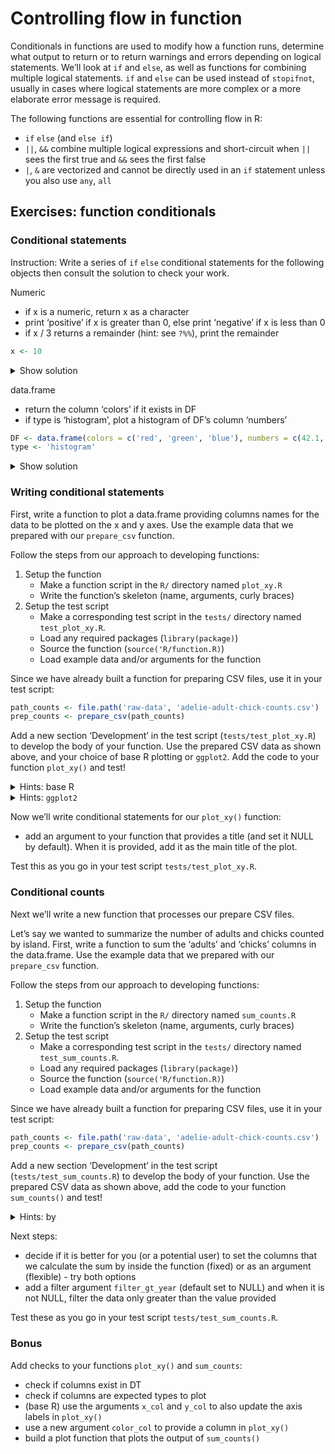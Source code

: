 
# Controlling flow in function

Conditionals in functions are used to modify how a function runs, determine what output to return or to return warnings and errors depending on logical statements. We'll look at `if` and `else`, as well as functions for combining multiple logical statements. `if` and `else` can be used instead of `stopifnot`, usually in cases where logical statements are more complex or a more elaborate error message is required. 

The following functions are essential for controlling flow in R:

- `if` `else` (and `else if`)
- `||`, `&&` combine multiple logical expressions and short-circuit when `||` sees the first true and `&&` sees the first false
- `|`, `&` are vectorized and cannot be directly used in an `if` statement unless you also use `any`, `all`


## Exercises: function conditionals

### Conditional statements

Instruction: Write a series of `if` `else` conditional statements for the following objects then consult the solution to check your work. 

Numeric

- if x is a numeric, return x as a character
- print 'positive' if x is greater than 0, else print 'negative' if x is less than 0
- if x / 3 returns a remainder (hint: see `?%%`), print the remainder

```r
x <- 10
```

<details>
<summary>Show solution</summary>
```r
if (is.numeric(x)) {
    as.character(x)
}

if (x > 0) {
    print('positive')
} else if (x < 0) {
    print('negative')
}

if (x %% 3) {
    print(x %% 3)
}
```
</details>

data.frame

- return the column 'colors' if it exists in DF
- if type is 'histogram', plot a histogram of DF's column 'numbers'


```r
DF <- data.frame(colors = c('red', 'green', 'blue'), numbers = c(42.1, 2L, 10))
type <- 'histogram'
```

<details>
<summary>Show solution</summary>
```r
if ('colors' %in% colnames(DF)) {
    DF['colors']
}

if (type == 'histogram') {
    hist(DF$numbers)
}
```
</details>


### Writing conditional statements

First, write a function to plot a data.frame providing columns names for the data to be plotted on the x and y axes. Use the example data that we prepared with our `prepare_csv` function. 

Follow the steps from our approach to developing functions:

1. Setup the function
    - Make a function script in the `R/` directory named `plot_xy.R`
    - Write the function's skeleton (name, arguments, curly braces)
1. Setup the test script
    - Make a corresponding test script in the `tests/` directory named `test_plot_xy.R`. 
    - Load any required packages (`library(package)`)
    - Source the function (`source('R/function.R)`)
    - Load example data and/or arguments for the function 

Since we have already built a function for preparing CSV files, use it in your test script:

```r
path_counts <- file.path('raw-data', 'adelie-adult-chick-counts.csv')
prep_counts <- prepare_csv(path_counts)
```


Add a new section 'Development' in the test script (`tests/test_plot_xy.R`) to develop the body of your function. Use the prepared CSV data as shown above, and your choice of base R plotting or `ggplot2`. Add the code to your function `plot_xy()` and test!


<details>
<summary>Hints: base R</summary>
<hr>
This function has one step: taking an input data.frame and generating a plot. 

The function's arguments should include the data.frame, as well as the column names for the X and Y axes. 

Pass the data.frame's to the plot function's x and y arguments with the `[[` syntax, eg. `DF[[x_column]]`
<hr>
</details>

<details>
<summary>Hints: `ggplot2`</summary>
<hr>
This function has one step: taking an input data.frame and generating a plot. 

The function's arguments should include the data.frame, as well as the column names for the X and Y axes. 

Pass the data.frame's to ggplot's data argument then use the `{{ }}` "embrace operator" to wrap the x_col and y_col arguments within `aes`. See the `?aes` help page and the example with the "embrace operator". 
<hr>
</details>


Now we'll write conditional statements for our `plot_xy()` function:

- add an argument to your function that provides a title (and set it NULL by default). When it is provided, add it as the main title of the plot.


Test this as you go in your test script `tests/test_plot_xy.R`.


### Conditional counts

Next we'll write a new function that processes our prepare CSV files. 

Let's say we wanted to summarize the number of adults and chicks counted by island. First, write a function to sum the 'adults' and 'chicks' columns in the data.frame. Use the example data that we prepared with our `prepare_csv` function. 

Follow the steps from our approach to developing functions:

1. Setup the function
    - Make a function script in the `R/` directory named `sum_counts.R`
    - Write the function's skeleton (name, arguments, curly braces)
1. Setup the test script
    - Make a corresponding test script in the `tests/` directory named `test_sum_counts.R`. 
    - Load any required packages (`library(package)`)
    - Source the function (`source('R/function.R)`)
    - Load example data and/or arguments for the function 

Since we have already built a function for preparing CSV files, use it in your test script:

```r
path_counts <- file.path('raw-data', 'adelie-adult-chick-counts.csv')
prep_counts <- prepare_csv(path_counts)
```

Add a new section 'Development' in the test script (`tests/test_sum_counts.R`) to develop the body of your function. Use the prepared CSV data as shown above, add the code to your function `sum_counts()` and test!


<details>
<summary>Hints: by</summary>
<hr>

`data.table` has an argument `by`

`dplyr` has an alternative to `group_by` for passing character column names called `group_by_at`

<hr>
</details>


Next steps:

- decide if it is better for you (or a potential user) to set the columns that we calculate the sum by inside the function (fixed) or as an argument (flexible) - try both options
- add a filter argument `filter_gt_year` (default set to NULL) and when it is not NULL, filter the data only greater than the value provided

Test these as you go in your test script `tests/test_sum_counts.R`.



### Bonus

Add checks to your functions `plot_xy()` and `sum_counts`: 

- check if columns exist in DT
- check if columns are expected types to plot
- (base R) use the arguments `x_col` and `y_col` to also update the axis labels in `plot_xy()`
- use a new argument `color_col` to provide a column  in `plot_xy()`
- build a plot function that plots the output of `sum_counts()`